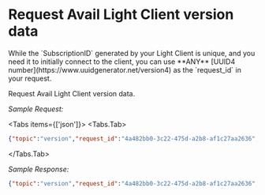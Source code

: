 
# Request Avail Light Client version data

<Callout type="info">
While the `SubscriptionID` generated by your Light Client is unique, and you need it to initially connect to the client,
you can use **ANY** [UUID4 number](https://www.uuidgenerator.net/version4)
as the `request_id` in your request.
</Callout>

Request Avail Light Client version data.

*Sample Request:*

<Tabs items={['json']}>
<Tabs.Tab>
```json
{"topic":"version","request_id":"4a482bb0-3c22-475d-a2b8-af1c27aa2636","message":{"version":"v1.12.4","network_version":"2.2.1-4f0439f4448"}}
```
</Tabs.Tab>
</Tabs>

*Sample Response:*
```json
{"topic":"version","request_id":"4a482bb0-3c22-475d-a2b8-af1c27aa2636","message":{"version":"v1.7.10","network_version":"1.10"}}
```